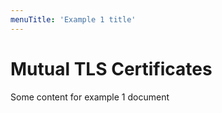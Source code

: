 ```yaml
---
menuTitle: 'Example 1 title'
---
```


# Mutual TLS Certificates

<Note
    message="Note"
    type="warning"
    description="This is example of doc 1"
/>

Some content for example 1 document

